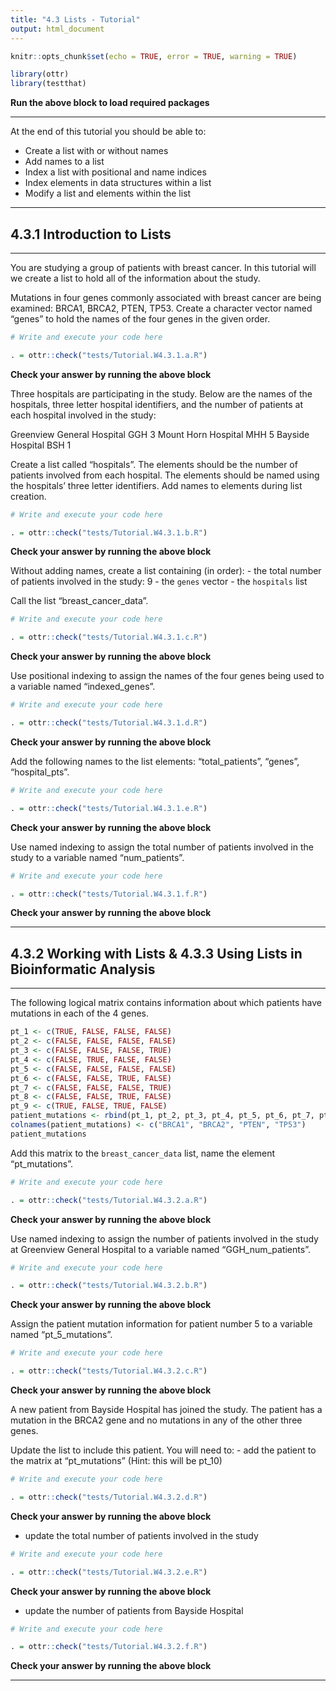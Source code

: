 ```yaml
---
title: "4.3 Lists - Tutorial"
output: html_document
---
```


```r
knitr::opts_chunk$set(echo = TRUE, error = TRUE, warning = TRUE)

library(ottr)
library(testthat)
```
**Run the above block to load required packages**

---

At the end of this tutorial you should be able to:

* Create a list with or without names
* Add names to a list
* Index a list with positional and name indices
* Index elements in data structures within a list
* Modify a list and elements within the list

---

## 4.3.1 Introduction to Lists

---

You are studying a group of patients with breast cancer. In this tutorial will we create a list to hold all of the information about the study.

Mutations in four genes commonly associated with breast cancer are being examined: BRCA1, BRCA2, PTEN, TP53. Create a character vector named "genes" to hold the names of the four genes in the given order.

```r
# Write and execute your code here

```

```r
. = ottr::check("tests/Tutorial.W4.3.1.a.R")
```
**Check your answer by running the above block** 

Three hospitals are participating in the study. Below are the names of the hospitals, three letter hospital identifiers, and the number of patients at each hospital involved in the study:

Greenview General Hospital  GGH     3
Mount Horn Hospital         MHH     5
Bayside Hospital            BSH     1

Create a list called "hospitals". The elements should be the number of patients involved from each hospital. The elements should be named using the hospitals' three letter identifiers. Add names to elements during list creation.

```r
# Write and execute your code here

```

```r
. = ottr::check("tests/Tutorial.W4.3.1.b.R")
```
**Check your answer by running the above block** 

Without adding names, create a list containing (in order):
- the total number of patients involved in the study: 9
- the `genes` vector
- the `hospitals` list

Call the list "breast_cancer_data".

```r
# Write and execute your code here

```

```r
. = ottr::check("tests/Tutorial.W4.3.1.c.R")
```
**Check your answer by running the above block** 

Use positional indexing to assign the names of the four genes being used to a variable named "indexed_genes".

```r
# Write and execute your code here

```

```r
. = ottr::check("tests/Tutorial.W4.3.1.d.R")
```
**Check your answer by running the above block** 

Add the following names to the list elements: "total_patients", "genes", "hospital_pts".

```r
# Write and execute your code here

```

```r
. = ottr::check("tests/Tutorial.W4.3.1.e.R")
```
**Check your answer by running the above block** 

Use named indexing to assign the total number of patients involved in the study to a variable named "num_patients".

```r
# Write and execute your code here

```

```r
. = ottr::check("tests/Tutorial.W4.3.1.f.R")
```
**Check your answer by running the above block** 

---

## 4.3.2 Working with Lists & 4.3.3 Using Lists in Bioinformatic Analysis

---

The following logical matrix contains information about which patients have mutations in each of the 4 genes.

```r
pt_1 <- c(TRUE, FALSE, FALSE, FALSE)
pt_2 <- c(FALSE, FALSE, FALSE, FALSE)
pt_3 <- c(FALSE, FALSE, FALSE, TRUE)
pt_4 <- c(FALSE, TRUE, FALSE, FALSE)
pt_5 <- c(FALSE, FALSE, FALSE, FALSE)
pt_6 <- c(FALSE, FALSE, TRUE, FALSE)
pt_7 <- c(FALSE, FALSE, FALSE, TRUE)
pt_8 <- c(FALSE, FALSE, TRUE, FALSE)
pt_9 <- c(TRUE, FALSE, TRUE, FALSE)
patient_mutations <- rbind(pt_1, pt_2, pt_3, pt_4, pt_5, pt_6, pt_7, pt_8, pt_9)
colnames(patient_mutations) <- c("BRCA1", "BRCA2", "PTEN", "TP53")
patient_mutations
```

Add this matrix to the `breast_cancer_data` list, name the element "pt_mutations".

```r
# Write and execute your code here

```

```r
. = ottr::check("tests/Tutorial.W4.3.2.a.R")
```
**Check your answer by running the above block** 

Use named indexing to assign the number of patients involved in the study at Greenview General Hospital to a variable named "GGH_num_patients".

```r
# Write and execute your code here

```

```r
. = ottr::check("tests/Tutorial.W4.3.2.b.R")
```
**Check your answer by running the above block** 

Assign the patient mutation information for patient number 5 to a variable named "pt_5_mutations".

```r
# Write and execute your code here

```

```r
. = ottr::check("tests/Tutorial.W4.3.2.c.R")
```
**Check your answer by running the above block** 

A new patient from Bayside Hospital has joined the study. The patient has a mutation in the BRCA2 gene and no mutations in any of the other three genes.

Update the list to include this patient. You will need to:
- add the patient to the matrix at "pt_mutations" (Hint: this will be pt_10)

```r
# Write and execute your code here

```

```r
. = ottr::check("tests/Tutorial.W4.3.2.d.R")
```
**Check your answer by running the above block** 

- update the total number of patients involved in the study

```r
# Write and execute your code here

```

```r
. = ottr::check("tests/Tutorial.W4.3.2.e.R")
```
**Check your answer by running the above block** 

- update the number of patients from Bayside Hospital

```r
# Write and execute your code here

```

```r
. = ottr::check("tests/Tutorial.W4.3.2.f.R")
```
**Check your answer by running the above block** 

---